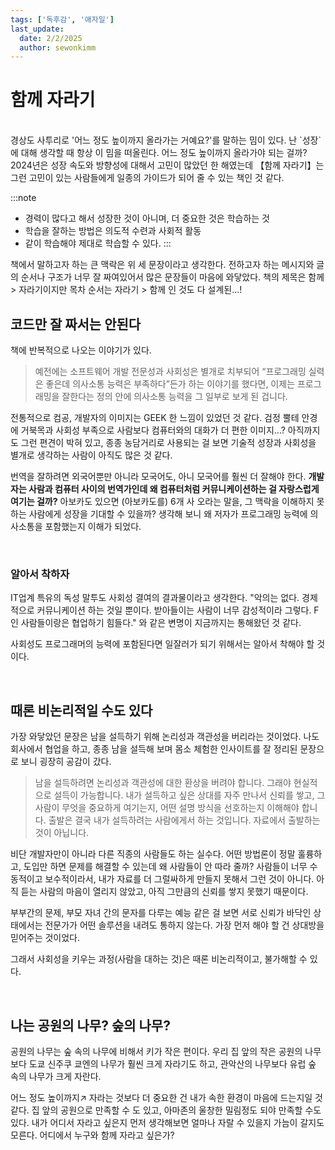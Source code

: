 ```yaml
---
tags: ['독후감', '애자일']
last_update:
  date: 2/2/2025
  author: sewonkimm
---
```



# 함께 자라기


<ImageLayout src={up} />

<br />
경상도 사투리로 '어느 정도 높이까지 올라가는 거예요?'를 말하는 밈이 있다. 
난 `성장`에 대해 생각할 때 항상 이 밈을 떠올린다. 어느 정도 높이까지 올라가야 되는 걸까?
2024년은 성장 속도와 방향성에 대해서 고민이 많았던 한 해였는데 【함께 자라기】는 그런 고민이 있는 사람들에게 일종의 가이드가 되어 줄 수 있는 책인 것 같다. 

:::note 
- 경력이 많다고 해서 성장한 것이 아니며, 더 중요한 것은 학습하는 것
- 학습을 잘하는 방법은 의도적 수련과 사회적 활동
- 같이 학습해야 제대로 학습할 수 있다.
:::

책에서 말하고자 하는 큰 맥락은 위 세 문장이라고 생각한다. 
전하고자 하는 메시지와 글의 순서나 구조가 너무 잘 짜여있어서 많은 문장들이 마음에 와닿았다.
책의 제목은 함께 > 자라기이지만 목차 순서는 자라기 > 함께 인 것도 다 설계된...!

## 코드만 잘 짜서는 안된다

책에 반복적으로 나오는 이야기가 있다. 

> 예전에는 소프트웨어 개발 전문성과 사회성은 별개로 치부되어 “프로그래밍 실력은 좋은데 의사소통 능력은 부족하다”든가 하는 이야기를 했다면, 이제는 프로그래밍을 잘한다는 정의 안에 의사소통 능력을 그 일부로 보게 된 겁니다.

전통적으로 컴공, 개발자의 이미지는 GEEK 한 느낌이 있었던 것 같다. 검정 뿔테 안경에 거북목과 사회성 부족으로 사람보다 컴퓨터와의 대화가 더 편한 이미지...?
아직까지도 그런 편견이 박혀 있고, 종종 농담거리로 사용되는 걸 보면 기술적 성장과 사회성을 별개로 생각하는 사람이 아직도 많은 것 같다. 

<ImageLayout src={husband} description="개발자 === 컴퓨터 ?" />

번역을 잘하려면 외국어뿐만 아니라 모국어도, 아니 모국어를 훨씬 더 잘해야 한다. 
**개발자는 사람과 컴퓨터 사이의 번역가인데 왜 컴퓨터처럼 커뮤니케이션하는 걸 자랑스럽게 여기는 걸까?**
아보카도 있으면 (아보카도를) 6개 사 오라는 말을, 그 맥락을 이해하지 못하는 사람에게 성장을 기대할 수 있을까? 생각해 보니 왜 저자가 프로그래밍 능력에 의사소통을 포함했는지 이해가 되었다. 

<br />

### 알아서 착하자

IT업계 특유의 독성 말투도 사회성 결여의 결과물이라고 생각한다. 
"악의는 없다. 경제적으로 커뮤니케이션 하는 것일 뿐이다. 받아들이는 사람이 너무 감성적이라 그렇다. F인 사람들이랑은 협업하기 힘들다." 와 같은 변명이 지금까지는 통해왔던 것 같다.  

<ImageLayout src={smart} description="지적 능력이 뛰어난 프로그래머들의 성과를 구분하는 것은 사회적 능력입니다." />

사회성도 프로그래머의 능력에 포함된다면 일잘러가 되기 위해서는 알아서 착해야 할 것이다. 


<br />

## 때론 비논리적일 수도 있다

가장 와닿았던 문장은 남을 설득하기 위해 논리성과 객관성을 버리라는 것이었다. 나도 회사에서 협업을 하고, 종종 남을 설득해 보며 몸소 체험한 인사이트를 잘 정리된 문장으로 보니 굉장히 공감이 갔다.

> 남을 설득하려면 논리성과 객관성에 대한 환상을 버려야 합니다. 그래야 현실적으로 설득이 가능합니다. 내가 설득하고 싶은 상대를 자주 만나서 신뢰를 쌓고, 그 사람이 무엇을 중요하게 여기는지, 어떤 설명 방식을 선호하는지 이해해야 합니다. 출발은 결국 내가 설득하려는 사람에게서 하는 것입니다. 자료에서 출발하는 것이 아닙니다. 

비단 개발자만이 아니라 다른 직종의 사람들도 하는 실수다. 어떤 방법론이 정말 훌륭하고, 도입만 하면 문제를 해결할 수 있는데 왜 사람들이 안 따라 줄까? 사람들이 너무 수동적이고 보수적이라서, 내가 자료를 더 그럴싸하게 만들지 못해서 그런 것이 아니다. 아직 듣는 사람의 마음이 열리지 않았고, 아직 그만큼의 신뢰를 쌓지 못했기 때문이다. 

부부간의 문제, 부모 자녀 간의 문자를 다루는 예능 같은 걸 보면 서로 신뢰가 바닥인 상태에서는 전문가가 어떤 솔루션을 내려도 통하지 않는다. 가장 먼저 해야 할 건 상대방을 믿어주는 것이었다.  

그래서 사회성을 키우는 과정(사람을 대하는 것)은 때론 비논리적이고, 불가해할 수 있다. 

<br />

## 나는 공원의 나무? 숲의 나무?

<ImageLayout src={trees} />

공원의 나무는 숲 속의 나무에 비해서 키가 작은 편이다. 우리 집 앞의 작은 공원의 나무보다 도쿄 신주쿠 쿄엔의 나무가 훨씬 크게 자라기도 하고, 관악산의 나무보다 유럽 숲 속의 나무가 크게 자란다. 

어느 정도 높이까지↗︎ 자라는 것보다 더 중요한 건 내가 속한 환경이 마음에 드는지일 것 같다. 집 앞의 공원으로 만족할 수 도 있고, 아마존의 울창한 밀림정도 되야 만족할 수도 있다.
내가 어디서 자라고 싶은지 먼저 생각해보면 얼마나 자랄 수 있을지 가늠이 갈지도 모른다.
어디에서 누구와 함께 자라고 싶은가?
